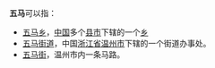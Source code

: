 '''五马'''可以指：
* [[五马乡|五马乡]]，[[中华人民共和国|中国]]多个[[县|县]][[市|市]]下辖的一个[[乡|乡]]
* [[五马街道|五马街道]]，中国[[浙江省|浙江省]][[温州市|温州市]]下辖的一个街道办事处。
* [[五马街|五马街]]，温州市内一条马路。
{{消歧义|cat=二字中國地名消歧義}}